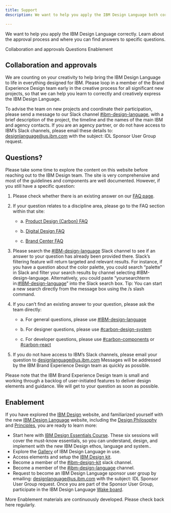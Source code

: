 ```yaml
---
title: Support
description: We want to help you apply the IBM Design Language both correctly and creatively. Learn about the approvals process and where you can find answers to specific questions.

---
```



<PageDescription>

We want to help you apply the IBM Design Language correctly. Learn about the approval process and where you can find answers to specific questions.

</PageDescription>

<AnchorLinks>
  <AnchorLink>Collaboration and approvals</AnchorLink>
  <AnchorLink>Questions</AnchorLink>
  <AnchorLink>Enablement</AnchorLink>
</AnchorLinks>

## Collaboration and approvals

We are counting on your creativity to help bring the IBM Design Language to life in everything designed for IBM. Please loop in a member of the Brand Experience Design team early in the creative process for all significant new projects, so that we can help you learn to correctly and creatively express the IBM Design Language.

To advise the team on new projects and coordinate their participation, please send a message to our Slack channel [#ibm-design-language](https://ibm-studios.slack.com/messages/C0U35LB2B), with a brief description of the project, the timeline and the names of the main IBM and agency contacts. If you are an agency partner, or do not have access to IBM’s Slack channels, please email these details to: [designlanguage@us.ibm.com]() with the subject: IDL Sponsor User Group request.

## Questions?


Please take some time to explore the content on this website before reaching out to the IBM Design team. The site is very comprehensive and most of the guidelines and components are well documented. However, if you still have a specific question:


1. Please check whether there is an existing answer on our [FAQ page]().

2. If your question relates to a discipline area, please go to the FAQ section within that site:

    - a. [Product Design (Carbon) FAQ](https://www.carbondesignsystem.com/help/faq)

    - b. [Digital Design FAQ](https://www.ibm.com/standards/web/faq.html)

    - c. [Brand Center FAQ](https://www.ibm.com/brand/help/faq)

3. Please search the [#IBM-design-language](https://ibm-studios.slack.com/messages/C0U35LB2B) Slack channel to see if an answer to your question has already been provided there. Slack’s filtering feature will return targeted and relevant results. For instance, if you have a question about the color palette, you could search “palette” in Slack and filter your search results by channel selecting #IBM-design-language. Alternatively, you could paste “yoursearchterm in:[#IBM-design-language](https://ibm-studios.slack.com/messages/C0U35LB2B)” into the Slack search box. Tip: You can start a new search directly from the message box using the /s slash command.

4. If you can’t find an existing answer to your question, please ask the team directly:

    - a. For general questions, please use [#IBM-design-language](https://ibm-studios.slack.com/messages/C0U35LB2B)

    - b. For designer questions, please use [#carbon-design-system](https://ibm-studios.slack.com/messages/C0M053VPT/)

    - c. For developer questions, please use [#carbon-components](https://ibm-studios.slack.com/messages/C046Y0YUD/) or [#carbon-react](https://ibm-studios.slack.com/messages/C2K6RFJ1G/)

5. If you do not have access to IBM’s Slack channels, please email your question to [designlanguage@us.ibm.com]() Messages will be addressed by the IBM Brand Experience Design team as quickly as possible.

Please note that the IBM Brand Experience Design team is small and working through a backlog of user-initiated features to deliver design elements and guidance. We will get to your question as soon as possible.

## Enablement

If you have explored the [IBM Design](https://www.ibm.com/design/) website, and familiarized yourself with the new [IBM Design Language](https://www.ibm.com/design/language/) website, including the [Design Philosophy](https://www.ibm.com/design/language/philosophy/pov) and [Principles](https://www.ibm.com/design/language/philosophy/principles/), you are ready to learn more:


- Start here with [IBM Design Essentials Course](https://w3.ibm.com/design/essentials). These six sessions will cover the must-know essentials, so you can understand, design, and implement with the new IBM Design ethos, language and system.. <br/>
- Explore the [Gallery](https://www.ibm.com/design/language/gallery) of IBM Design Language in use.<br/>
- Access elements and setup the [IBM Design kit](https://www.carbondesignsystem.com/resources/?&_ga=2.192292330.1162213957.1569426322-42838645.1566382348#theme-libraries). <br/>
- Become a member of the [#ibm-design-kit](https://ibm-studios.slack.com/archives/CDT9TSUAJ) slack channel. <br/>
- Become a member of the [#ibm-design-language](https://ibm-studios.slack.com/messages/C0U35LB2B) channel. <br/>
- Request to become an IBM Design Language sponsor user group by emailing: [designlanguage@us.ibm.com]() with the subject: IDL Sponsor User Group request. Once you are part of the Sponsor User Group, participate in the IBM Design Language [Wake board](https://ibm.wake.com/space/20). <br/>

More Enablement materials are continuously developed. Please check back here regularly.